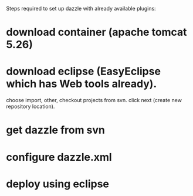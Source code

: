 Steps required to set up dazzle with already available plugins:
=download container (apache tomcat 5.26)=
=download eclipse (EasyEclipse which has Web tools already).=
choose import, other, checkout projects from svn.
click next (create new repository location).
=get dazzle from svn=
=configure dazzle.xml=
=deploy using eclipse=